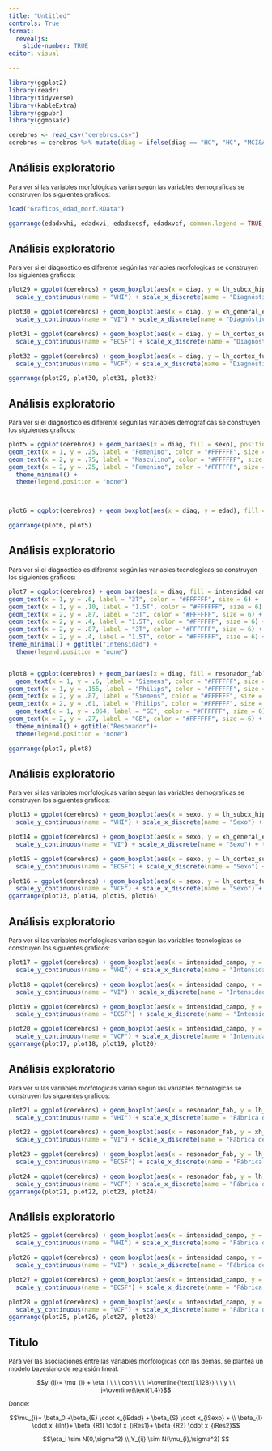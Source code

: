 ```yaml
---
title: "Untitled"
controls: True
format: 
  revealjs:
    slide-number: TRUE
editor: visual

---
```


```r
library(ggplot2)
library(readr)
library(tidyverse)
library(kableExtra)
library(ggpubr)
library(ggmosaic)

cerebros <- read_csv("cerebros.csv")
cerebros = cerebros %>% mutate(diag = ifelse(diag == "HC", "HC", "MCI&AD"), lh_subcx_hippocampus_volume = lh_subcx_hippocampus_volume/1000, xh_general_etiv_volume = xh_general_etiv_volume/100000, lh_cortex_fusiform_volume = lh_cortex_fusiform_volume/1000, intensidad_campo = factor(ifelse(intensidad_campo == 1.5, "1.5T", "3T"), levels = c("3T", "1.5T")), sexo = factor(ifelse(sexo == "female", "Femenino", "Masculino"), levels = c("Masculino", "Femenino")), resonador_fab = factor(resonador_fab, levels = c("Siemens", "Philips", "GE")))
```

## Análisis exploratorio

::: {style="font-size: 87%;"}
Para ver si las variables morfológicas varian según las variables demograficas se construyen los siguientes graficos:
:::

```r
load("Graficos_edad_morf.RData")

ggarrange(edadxvhi, edadxvi, edadxecsf, edadxvcf, common.legend = TRUE, legend="top")

```

## Análisis exploratorio

::: {style="font-size: 87%;"}

Para ver si el diagnóstico es diferente según las variables morfologicas se construyen los siguientes graficos:

:::

```r
plot29 = ggplot(cerebros) + geom_boxplot(aes(x = diag, y = lh_subcx_hippocampus_volume), fill = "#168168" ) +
  scale_y_continuous(name = "VHI") + scale_x_discrete(name = "Diagnóstico") + theme_minimal()

plot30 = ggplot(cerebros) + geom_boxplot(aes(x = diag, y = xh_general_etiv_volume), fill = "#168168")+
  scale_y_continuous(name = "VI") + scale_x_discrete(name = "Diagnóstico") + theme_minimal()

plot31 = ggplot(cerebros) + geom_boxplot(aes(x = diag, y = lh_cortex_superiorfrontal_thickness), fill = "#168168")+
  scale_y_continuous(name = "ECSF") + scale_x_discrete(name = "Diagnóstico") + theme_minimal()

plot32 = ggplot(cerebros) + geom_boxplot(aes(x = diag, y = lh_cortex_fusiform_volume), fill = "#168168")+
  scale_y_continuous(name = "VCF") + scale_x_discrete(name = "Diagnóstico") + theme_minimal()

ggarrange(plot29, plot30, plot31, plot32)

```

## Análisis exploratorio

::: {style="font-size: 87%;"}
Para ver si el diagnóstico es diferente según las variables demograficas se construyen los siguientes graficos:
:::

```r
plot5 = ggplot(cerebros) + geom_bar(aes(x = diag, fill = sexo), position = "fill") + scale_fill_manual(values = c("#168168", "#38A38A")) + scale_x_discrete(name = "Diagnóstico") + scale_y_continuous(name = "Porcentaje") +   geom_text(x = 1, y = .75, label = "Masculino", color = "#FFFFFF", size = 6) +
geom_text(x = 1, y = .25, label = "Femenino", color = "#FFFFFF", size = 6) +
geom_text(x = 2, y = .75, label = "Masculino", color = "#FFFFFF", size = 6) +
geom_text(x = 2, y = .25, label = "Femenino", color = "#FFFFFF", size = 6)  + ggtitle("Sexo")+
  theme_minimal() +
  theme(legend.position = "none") 



plot6 = ggplot(cerebros) + geom_boxplot(aes(x = diag, y = edad), fill = "#168168") + scale_x_discrete(name = "Diagnóstico") + scale_y_continuous(name = "Edad", breaks = seq(20,90,10)) +ggtitle("Edad") + theme_minimal()

ggarrange(plot6, plot5)
```

## Análisis exploratorio

::: {style="font-size: 87%;"}
Para ver si el diagnóstico es diferente según las variables tecnologicas se construyen los siguientes graficos:
:::

```r
plot7 = ggplot(cerebros) + geom_bar(aes(x = diag, fill = intensidad_campo), position = "fill") + theme(legend.position = "top") + scale_fill_manual(values = c("#168168", "#38A38A")) + scale_x_discrete(name = "Diagnóstico") + scale_y_continuous(name = "Porcentaje") +
geom_text(x = 1, y = .6, label = "3T", color = "#FFFFFF", size = 6) +
geom_text(x = 1, y = .10, label = "1.5T", color = "#FFFFFF", size = 6) +
geom_text(x = 2, y = .87, label = "3T", color = "#FFFFFF", size = 6) +
geom_text(x = 2, y = .4, label = "1.5T", color = "#FFFFFF", size = 6) +
geom_text(x = 2, y = .87, label = "3T", color = "#FFFFFF", size = 6) +
geom_text(x = 2, y = .4, label = "1.5T", color = "#FFFFFF", size = 6) +
theme_minimal() + ggtitle("Intensidad") +
  theme(legend.position = "none") 


plot8 = ggplot(cerebros) + geom_bar(aes(x = diag, fill = resonador_fab), position = "fill") + theme(legend.position = "top")+ scale_fill_manual(values = c("#168168", "#38A38A", "#5AC5AC")) + scale_x_discrete(name = "Diagnóstico") + scale_y_continuous(name = "Porcentaje") + 
  geom_text(x = 1, y = .6, label = "Siemens", color = "#FFFFFF", size = 6) +
geom_text(x = 1, y = .155, label = "Philips", color = "#FFFFFF", size = 6) +
geom_text(x = 2, y = .87, label = "Siemens", color = "#FFFFFF", size = 6) +
geom_text(x = 2, y = .61, label = "Philips", color = "#FFFFFF", size = 6) +
  geom_text(x = 1, y = .064, label = "GE", color = "#FFFFFF", size = 6) +
geom_text(x = 2, y = .27, label = "GE", color = "#FFFFFF", size = 6) +
  theme_minimal() + ggtitle("Resonador")+
  theme(legend.position = "none") 

ggarrange(plot7, plot8)
```



## Análisis exploratorio

::: {style="font-size: 87%;"}
Para ver si las variables morfológicas varian según las variables demograficas se construyen los siguientes graficos:
:::

```r
plot13 = ggplot(cerebros) + geom_boxplot(aes(x = sexo, y = lh_subcx_hippocampus_volume), fill = "#168168")+
  scale_y_continuous(name = "VHI") + scale_x_discrete(name = "Sexo") + theme_minimal()

plot14 = ggplot(cerebros) + geom_boxplot(aes(x = sexo, y = xh_general_etiv_volume), fill = "#168168")+
  scale_y_continuous(name = "VI") + scale_x_discrete(name = "Sexo") + theme_minimal()

plot15 = ggplot(cerebros) + geom_boxplot(aes(x = sexo, y = lh_cortex_superiorfrontal_thickness), fill = "#168168")+
  scale_y_continuous(name = "ECSF") + scale_x_discrete(name = "Sexo") + theme_minimal()

plot16 = ggplot(cerebros) + geom_boxplot(aes(x = sexo, y = lh_cortex_fusiform_volume), fill = "#168168")+
  scale_y_continuous(name = "VCF") + scale_x_discrete(name = "Sexo") + theme_minimal()
ggarrange(plot13, plot14, plot15, plot16)
```

## Análisis exploratorio

::: {style="font-size: 87%;"}
Para ver si las variables morfológicas varian según las variables tecnologicas se construyen los siguientes graficos:
:::

```r
plot17 = ggplot(cerebros) + geom_boxplot(aes(x = intensidad_campo, y = lh_subcx_hippocampus_volume), fill = "#168168")+
  scale_y_continuous(name = "VHI") + scale_x_discrete(name = "Intensidad") + theme_minimal()

plot18 = ggplot(cerebros) + geom_boxplot(aes(x = intensidad_campo, y = xh_general_etiv_volume), fill = "#168168")+
  scale_y_continuous(name = "VI") + scale_x_discrete(name = "Intensidad") + theme_minimal()

plot19 = ggplot(cerebros) + geom_boxplot(aes(x = intensidad_campo, y = lh_cortex_superiorfrontal_thickness), fill = "#168168")+
  scale_y_continuous(name = "ECSF") + scale_x_discrete(name = "Intensidad") + theme_minimal()

plot20 = ggplot(cerebros) + geom_boxplot(aes(x = intensidad_campo, y = lh_cortex_fusiform_volume), fill = "#168168")+
  scale_y_continuous(name = "VCF") + scale_x_discrete(name = "Intensidad") + theme_minimal()
ggarrange(plot17, plot18, plot19, plot20)
```

## Análisis exploratorio

::: {style="font-size: 87%;"}
Para ver si las variables morfológicas varian según las variables tecnologicas se construyen los siguientes graficos:
:::

```r
plot21 = ggplot(cerebros) + geom_boxplot(aes(x = resonador_fab, y = lh_subcx_hippocampus_volume), fill = "#168168")+
  scale_y_continuous(name = "VHI") + scale_x_discrete(name = "Fábrica del resonador") + theme_minimal()

plot22 = ggplot(cerebros) + geom_boxplot(aes(x = resonador_fab, y = xh_general_etiv_volume), fill = "#168168")+
  scale_y_continuous(name = "VI") + scale_x_discrete(name = "Fábrica del resonador") + theme_minimal()

plot23 = ggplot(cerebros) + geom_boxplot(aes(x = resonador_fab, y = lh_cortex_superiorfrontal_thickness), fill = "#168168")+
  scale_y_continuous(name = "ECSF") + scale_x_discrete(name = "Fábrica del resonador") + theme_minimal()

plot24 = ggplot(cerebros) + geom_boxplot(aes(x = resonador_fab, y = lh_cortex_fusiform_volume), fill = "#168168")+
  scale_y_continuous(name = "VCF") + scale_x_discrete(name = "Fábrica del resonador") + theme_minimal()
ggarrange(plot21, plot22, plot23, plot24)
```

## Análisis exploratorio

```r
plot25 = ggplot(cerebros) + geom_boxplot(aes(x = intensidad_campo, y = edad), fill = "#168168")+
  scale_y_continuous(name = "VHI") + scale_x_discrete(name = "Fábrica del resonador") + theme_minimal()

plot26 = ggplot(cerebros) + geom_boxplot(aes(x = intensidad_campo, y = edad), fill = "#168168")+
  scale_y_continuous(name = "VI") + scale_x_discrete(name = "Fábrica del resonador") + theme_minimal()

plot27 = ggplot(cerebros) + geom_boxplot(aes(x = intensidad_campo, y = edad), fill = "#168168")+
  scale_y_continuous(name = "ECSF") + scale_x_discrete(name = "Fábrica del resonador") + theme_minimal()

plot28 = ggplot(cerebros) + geom_boxplot(aes(x = intensidad_campo, y = edad), fill = "#168168")+
  scale_y_continuous(name = "VCF") + scale_x_discrete(name = "Fábrica del resonador") + theme_minimal()
ggarrange(plot25, plot26, plot27, plot28)
```


## Titulo

::: {style="font-size: 87%;"}

Para ver las asociaciones entre las variables morfologicas con las demas, se plantea un modelo bayesiano de regresión lineal.



$$y_{ij}= \mu_{i} + \eta_i \ \ \ con \ \ \  i=\overline{\text{1,128}} \ \ y \ \ j=\overline{\text{1,4}}$$

Donde: 

$$\mu_{i}= \beta_0 +\beta_{E} \cdot x_{iEdad} + \beta_{S} \cdot x_{iSexo} + \\  \beta_{I} \cdot x_{iInt}+ \beta_{R1} \cdot x_{iRes1}+ \beta_{R2} \cdot x_{iRes2}$$


$$\eta_i \sim N(0,\sigma^2)  \\  Y_{ij} \sim N(\mu_{i},\sigma^2) $$

:::







